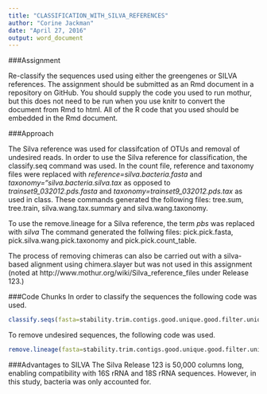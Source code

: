 ```yaml
---
title: "CLASSIFICATION_WITH_SILVA_REFERENCES"
author: "Corine Jackman"
date: "April 27, 2016"
output: word_document
---
```

###Assignment

Re-classify the sequences  used using either the greengenes or SILVA references. The assignment should be submitted as an Rmd document in a repository on GitHub. You should supply the code you used to run mothur, but this does not need to be run when you use knitr to convert the document from Rmd to html. All of the R code that you used should be embedded in the Rmd document.

###Approach

The Silva reference was used for classifcation of OTUs and removal  of undesired reads. In order to use the Silva reference for classification, the classify.seq command was used. In the count file, reference and taxonomy files were replaced with *reference=silva.bacteria.fasta* and *taxonomy="silva.bacteria.silva.tax* as opposed to *trainset9_032012.pds.fasta* and *taxonomy=trainset9_032012.pds.tax* as used in class. These commands generated the following files: tree.sum, tree.train, silva.wang.tax.summary and silva.wang.taxonomy.

To use the remove.lineage for a Silva reference, the term *pbs* was replaced with *silva* The command generated the follwing files: pick.pick.fasta, pick.silva.wang.pick.taxonomy and pick.pick.count_table.

The process of removing chimeras can also be carried out with a silva-based alignment using chimera.slayer but was not used in this assignment (noted at http://www.mothur.org/wiki/Silva_reference_files under Release 123.)

###Code Chunks
In order to classify the sequences the following code was used.

```r
classify.seqs(fasta=stability.trim.contigs.good.unique.good.filter.unique.precluster.pick.fasta, count=stability.trim.contigs.good.unique.good.ilter.unique.precluster.denovo.uchime.pick.count_table, reference=silva.bacteria.fasta, taxonomy=silva.bacteria.silva.tax, cutoff=80)
```

To remove undesired sequences, the following code was used.
```r
remove.lineage(fasta=stability.trim.contigs.good.unique.good.filter.unique.precluster.pick.fasta, count=stability.trim.contigs.good.uunique.good.filter.unique.precluster.denovo.uchime.pick.count_table, taxonomy=stability.trim.contigs.good.unique.good.filter.unique.precluster.pick.silva.wang.taxonomy, taxon=Chloroplast-Mitochondria-unknown-Archaea-Eukaryota)
```

###Advantages to SILVA
The Silva Release 123 is 50,000 columns long, enabling compatibility with 16S rRNA and 18S rRNA sequences. However, in this study, bacteria was only accounted for.  
